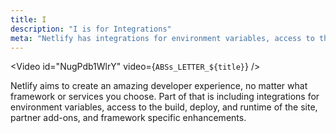 ```yaml
---
title: I
description: "I is for Integrations"
meta: "Netlify has integrations for environment variables, access to the build, deploy, and runtime of the site, partner add-ons, and framework specific enhancements."
---
```


<Video id="NugPdb1WlrY" video={`ABSs_LETTER_${title}`} />

Netlify aims to create an amazing developer experience, no matter what framework or services you choose. Part of that is including integrations for environment variables, access to the build, deploy, and runtime of the site, partner add-ons, and framework specific enhancements.